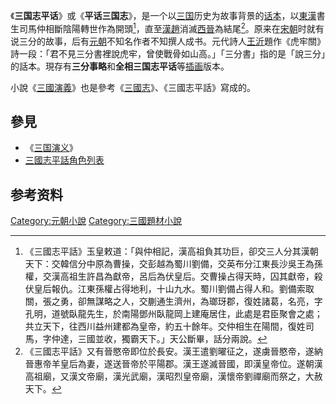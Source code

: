 《'''三国志平话'''》或《'''平话三国志'''》，是一个以[[三国|三国]]历史为故事背景的[[话本|话本]]，以[[東漢|東漢]]書生司馬仲相斷陰陽轉世作為開頭<ref>《三國志平話》玉皇敕道：「與仲相記，漢高祖負其功巨，卻交三人分其漢朝天下：交韓信分中原為曹操，交彭越為蜀川劉備，交英布分江東長沙吳王為孫權，交漢高祖生許昌為獻帝，呂后為伏皇后。交曹操占得天時，囚其獻帝，殺伏皇后報仇。江東孫權占得地利，十山九水。蜀川劉備占得人和。劉備索取關，張之勇，卻無謀略之人，交蒯通生濟州，為瑯玡郡，復姓諸葛，名亮，字孔明，道號臥龍先生，於南陽鄧州臥龍岡上建庵居住，此處是君臣聚會之處；共立天下，往西川益州建都為皇帝，約五十餘年。交仲相生在陽間，復姓司馬，字仲達，三國並收，獨霸天下。」天公斷畢，話分兩說。</ref>，直至[[漢趙|漢趙]]消滅[[西晉|西晉]]為結尾<ref>《三國志平話》又有晉愍帝即位於長安。漢王遣劉曜征之，遂虜晉愍帝，遂納晉惠帝羊皇后為妻，遂送晉帝於平陽郡。漢王遂滅晉國，即漢皇帝位。遂朝漢高祖廟，又漢文帝廟，漢光武廟，漢昭烈皇帝廟，漢懷帝劉禪廟而祭之，大赦天下。</ref>。原来在[[宋朝|宋朝]]时就有说三分的故事，后有[[元朝|元朝]]不知名作者不知撰人成书。元代詩人[[王沂|王沂]]題作《虎牢關》詩一段：「君不見三分書裡說虎牢，曾使戰骨如山高。」「三分書」指的是「說三分」的話本。現存有'''三分事略'''和'''全相三国志平话'''等[[插畫|插画]]版本。

小說《[[三國演義|三國演義]]》也是參考《[[三國志|三國志]]》、《三國志平話》寫成的。

==參見==
* 《[[三国演义|三国演义]]》
* [[三國志平話角色列表|三國志平話角色列表]]
==参考资料==
{{reflist}}
{{Chinese literature-stub}}

[[Category:元朝小說|Category:元朝小說]]
[[Category:三國題材小說|Category:三國題材小說]]